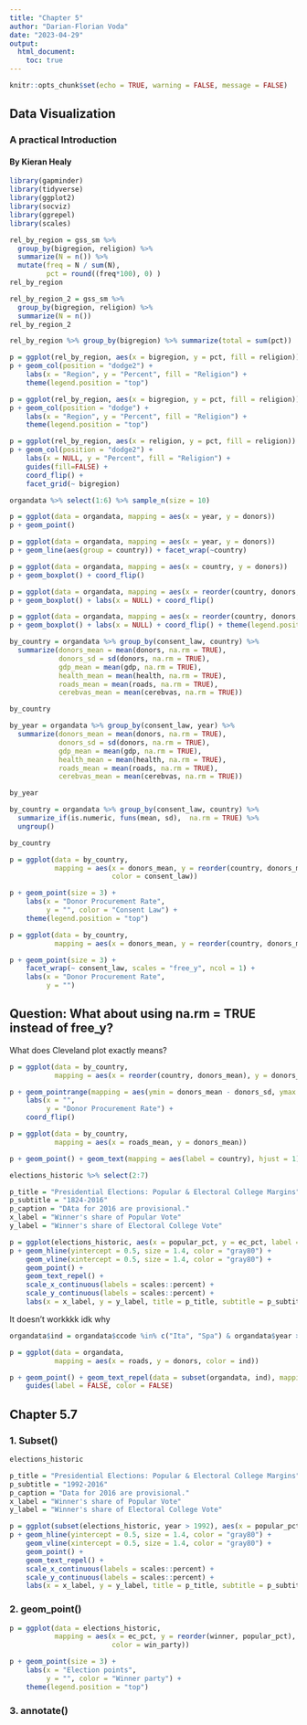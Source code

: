 ```yaml
---
title: "Chapter 5"
author: "Darian-Florian Voda"
date: "2023-04-29"
output: 
  html_document:
    toc: true
---
```


```r
knitr::opts_chunk$set(echo = TRUE, warning = FALSE, message = FALSE)
```

## Data Visualization
### A practical Introduction
#### By Kieran Healy

```r
library(gapminder)
library(tidyverse)
library(ggplot2)
library(socviz)
library(ggrepel)
library(scales)
```

```r
rel_by_region = gss_sm %>%
  group_by(bigregion, religion) %>%
  summarize(N = n()) %>%
  mutate(freq = N / sum(N),
         pct = round((freq*100), 0) )
rel_by_region
```

```r
rel_by_region_2 = gss_sm %>%
  group_by(bigregion, religion) %>%
  summarize(N = n())
rel_by_region_2
```

```r
rel_by_region %>% group_by(bigregion) %>% summarize(total = sum(pct))
```

```r
p = ggplot(rel_by_region, aes(x = bigregion, y = pct, fill = religion))
p + geom_col(position = "dodge2") + 
    labs(x = "Region", y = "Percent", fill = "Religion") + 
    theme(legend.position = "top")
```

```r
p = ggplot(rel_by_region, aes(x = bigregion, y = pct, fill = religion))
p + geom_col(position = "dodge") + 
    labs(x = "Region", y = "Percent", fill = "Religion") + 
    theme(legend.position = "top")
```

```r
p = ggplot(rel_by_region, aes(x = religion, y = pct, fill = religion))
p + geom_col(position = "dodge2") + 
    labs(x = NULL, y = "Percent", fill = "Religion") +
    guides(fill=FALSE) + 
    coord_flip() + 
    facet_grid(~ bigregion)
```

```r
organdata %>% select(1:6) %>% sample_n(size = 10)
```

```r
p = ggplot(data = organdata, mapping = aes(x = year, y = donors))
p + geom_point()
```

```r
p = ggplot(data = organdata, mapping = aes(x = year, y = donors))
p + geom_line(aes(group = country)) + facet_wrap(~country)
```

```r
p = ggplot(data = organdata, mapping = aes(x = country, y = donors))
p + geom_boxplot() + coord_flip()
```

```r
p = ggplot(data = organdata, mapping = aes(x = reorder(country, donors, na.rm=TRUE), y = donors))
p + geom_boxplot() + labs(x = NULL) + coord_flip()
```

```r
p = ggplot(data = organdata, mapping = aes(x = reorder(country, donors, na.rm=TRUE), y = donors, fill = world))
p + geom_boxplot() + labs(x = NULL) + coord_flip() + theme(legend.position = "top")
```

```r
by_country = organdata %>% group_by(consent_law, country) %>%
  summarize(donors_mean = mean(donors, na.rm = TRUE),
            donors_sd = sd(donors, na.rm = TRUE),
            gdp_mean = mean(gdp, na.rm = TRUE),
            health_mean = mean(health, na.rm = TRUE),
            roads_mean = mean(roads, na.rm = TRUE),
            cerebvas_mean = mean(cerebvas, na.rm = TRUE))

by_country
```

```r
by_year = organdata %>% group_by(consent_law, year) %>%
  summarize(donors_mean = mean(donors, na.rm = TRUE),
            donors_sd = sd(donors, na.rm = TRUE),
            gdp_mean = mean(gdp, na.rm = TRUE),
            health_mean = mean(health, na.rm = TRUE),
            roads_mean = mean(roads, na.rm = TRUE),
            cerebvas_mean = mean(cerebvas, na.rm = TRUE))

by_year
```

```r
by_country = organdata %>% group_by(consent_law, country) %>%
  summarize_if(is.numeric, funs(mean, sd),  na.rm = TRUE) %>%
  ungroup()

by_country
```

```r
p = ggplot(data = by_country,
           mapping = aes(x = donors_mean, y = reorder(country, donors_mean),
                         color = consent_law))

p + geom_point(size = 3) + 
    labs(x = "Donor Procurement Rate",
         y = "", color = "Consent Law") +
    theme(legend.position = "top")
```

```r
p = ggplot(data = by_country,
           mapping = aes(x = donors_mean, y = reorder(country, donors_mean)))

p + geom_point(size = 3) +
    facet_wrap(~ consent_law, scales = "free_y", ncol = 1) +
    labs(x = "Donor Procurement Rate",
         y = "")

```

## Question: What about using na.rm = TRUE instead of free_y?
What does Cleveland plot exactly means?

```r
p = ggplot(data = by_country,
           mapping = aes(x = reorder(country, donors_mean), y = donors_mean))

p + geom_pointrange(mapping = aes(ymin = donors_mean - donors_sd, ymax = donors_mean + donors_sd)) +
    labs(x = "",
         y = "Donor Procurement Rate") +
    coord_flip()

```

```r
p = ggplot(data = by_country,
           mapping = aes(x = roads_mean, y = donors_mean))

p + geom_point() + geom_text(mapping = aes(label = country), hjust = 1)
```

```r
elections_historic %>% select(2:7)
```

```r
p_title = "Presidential Elections: Popular & Electoral College Margins"
p_subtitle = "1824-2016"
p_caption = "DAta for 2016 are provisional."
x_label = "Winner's share of Popular Vote"
y_label = "Winner's share of Electoral College Vote"

p = ggplot(elections_historic, aes(x = popular_pct, y = ec_pct, label = winner_label))
p + geom_hline(yintercept = 0.5, size = 1.4, color = "gray80") +
    geom_vline(xintercept = 0.5, size = 1.4, color = "gray80") +
    geom_point() +
    geom_text_repel() +
    scale_x_continuous(labels = scales::percent) +
    scale_y_continuous(labels = scales::percent) +
    labs(x = x_label, y = y_label, title = p_title, subtitle = p_subtitle, caption = p_caption)
```

It doesn't workkkk idk why

```r
organdata$ind = organdata$ccode %in% c("Ita", "Spa") & organdata$year > 1998

p = ggplot(data = organdata,
           mapping = aes(x = roads, y = donors, color = ind))

p + geom_point() + geom_text_repel(data = subset(organdata, ind), mapping = aes(label = ccode)) +
    guides(label = FALSE, color = FALSE)
```

## Chapter 5.7

### 1. Subset()

```r
elections_historic
```


```r
p_title = "Presidential Elections: Popular & Electoral College Margins"
p_subtitle = "1992-2016"
p_caption = "Data for 2016 are provisional."
x_label = "Winner's share of Popular Vote"
y_label = "Winner's share of Electoral College Vote"

p = ggplot(subset(elections_historic, year > 1992), aes(x = popular_pct, y = ec_pct, label = winner_label, color = win_party))
p + geom_hline(yintercept = 0.5, size = 1.4, color = "gray80") +
    geom_vline(xintercept = 0.5, size = 1.4, color = "gray80") +
    geom_point() +
    geom_text_repel() +
    scale_x_continuous(labels = scales::percent) +
    scale_y_continuous(labels = scales::percent) +
    labs(x = x_label, y = y_label, title = p_title, subtitle = p_subtitle, caption = p_caption)
```

### 2. geom_point()

```r
p = ggplot(data = elections_historic,
           mapping = aes(x = ec_pct, y = reorder(winner, popular_pct), label = winner_label,
                         color = win_party))

p + geom_point(size = 3) +
    labs(x = "Election points",
         y = "", color = "Winner party") +
    theme(legend.position = "top")
```

### 3. annotate()

```r

```
